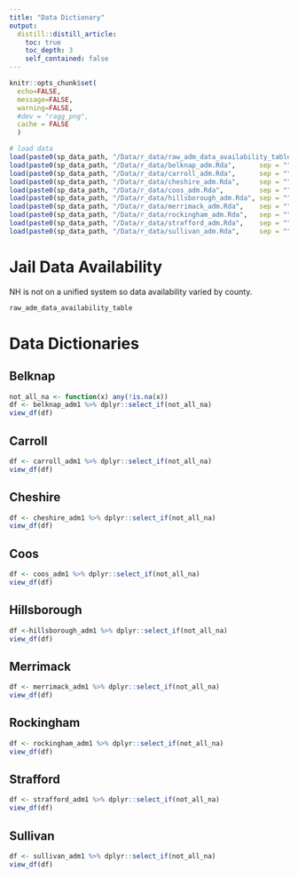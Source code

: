 ```yaml
---
title: "Data Dictionary"
output: 
  distill::distill_article:
    toc: true
    toc_depth: 3
    self_contained: false
---
```


```r
knitr::opts_chunk$set(
  echo=FALSE, 
  message=FALSE, 
  warning=FALSE,
  #dev = "ragg_png",
  cache = FALSE
  )
```

```r
# load data
load(paste0(sp_data_path, "/Data/r_data/raw_adm_data_availability_table.Rda", sep = ""))
load(paste0(sp_data_path, "/Data/r_data/belknap_adm.Rda",      sep = ""))
load(paste0(sp_data_path, "/Data/r_data/carroll_adm.Rda",      sep = ""))
load(paste0(sp_data_path, "/Data/r_data/cheshire_adm.Rda",     sep = ""))
load(paste0(sp_data_path, "/Data/r_data/coos_adm.Rda",         sep = ""))
load(paste0(sp_data_path, "/Data/r_data/hillsborough_adm.Rda", sep = ""))
load(paste0(sp_data_path, "/Data/r_data/merrimack_adm.Rda",    sep = ""))
load(paste0(sp_data_path, "/Data/r_data/rockingham_adm.Rda",   sep = ""))
load(paste0(sp_data_path, "/Data/r_data/strafford_adm.Rda",    sep = ""))
load(paste0(sp_data_path, "/Data/r_data/sullivan_adm.Rda",     sep = ""))
```

# Jail Data Availability 

NH is not on a unified system so data availability varied by county.  

```r
raw_adm_data_availability_table
```

# Data Dictionaries

## Belknap  

```r
not_all_na <- function(x) any(!is.na(x))
df <- belknap_adm1 %>% dplyr::select_if(not_all_na)
view_df(df)
```

## Carroll  

```r
df <- carroll_adm1 %>% dplyr::select_if(not_all_na)
view_df(df)
```

## Cheshire  

```r
df <- cheshire_adm1 %>% dplyr::select_if(not_all_na)
view_df(df)
```

## Coos

```r
df <- coos_adm1 %>% dplyr::select_if(not_all_na)
view_df(df)
```

## Hillsborough

```r
df <-hillsborough_adm1 %>% dplyr::select_if(not_all_na)
view_df(df)
```

## Merrimack  

```r
df <- merrimack_adm1 %>% dplyr::select_if(not_all_na)
view_df(df)
```

## Rockingham

```r
df <- rockingham_adm1 %>% dplyr::select_if(not_all_na)
view_df(df)
```

## Strafford

```r
df <- strafford_adm1 %>% dplyr::select_if(not_all_na)
view_df(df)
```

## Sullivan

```r
df <- sullivan_adm1 %>% dplyr::select_if(not_all_na)
view_df(df)
```
